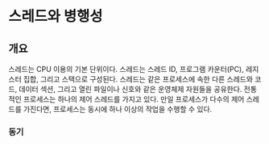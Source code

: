 
# 스레드와 병행성

## 개요

스레드는 CPU 이용의 기본 단위이다. 스레드는 스레드 ID, 프로그램 카운터(PC), 레지스터 집합,
그리고 스택으로 구성된다. 스레드는 같은 프로세스에 속한 다른 스레드와 코드, 데이터 섹션, 그리고
열린 파일이나 신호와 같은 운영체제 자원들을 공유한다. 전통적인 프로세스는 하나의 제어 스레드를 가지고 있다.
만일 프로세스가 다수의 제어 스레드를 가진다면, 프로세스는 동시에 하나 이상의 작업을 수행할 수 있다.

### 동기
